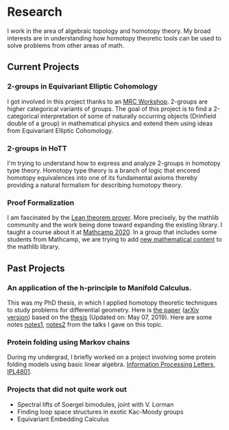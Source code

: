 # Research 

I work in the area of algebraic topology and homotopy theory. My broad
interests are in understanding how homotopy theoretic tools can be used
to solve problems from other areas of math. 

## Current Projects

### 2-groups in Equivariant Elliptic Cohomology

I got involved in this project thanks to an [MRC Workshop]. 2-groups are
higher categorical variants of groups. The goal of this project is to
find a 2-categorical interpretation of some of naturally occurring
objects (Drinfield double of a group) in mathematical physics and extend
them using ideas from Equivariant Elliptic Cohomology.

### 2-groups in HoTT

I\'m trying to understand how to express and analyze 2-groups in
homotopy type theory. Homotopy type theory is a branch of logic that
encored homotopy equivalences into one of its fundamental axioms thereby
providing a natural formalism for describing homotopy theory.

### Proof Formalization

I am fascinated by the [Lean theorem prover]. More precisely, by the
mathlib community and the work being done toward expanding the existing
library. I taught a course about it at [Mathcamp 2020]. In a group that
includes some students from Mathcamp, we are trying to add [new
mathematical content] to the mathlib library.

## Past Projects

### An application of the h-principle to Manifold Calculus.

This was my PhD thesis, in which I applied homotopy theoretic techniques
to study problems for differential geometry. Here is [the paper] ([arXiv
version]) based on the [thesis] [(Updated on: May 07, 2019)]{.small}.
Here are some notes [notes1], [notes2] from the talks I gave on this
topic.

### Protein folding using Markov chains

During my undergrad, I briefly worked on a project involving some
protein folding models using basic linear algebra.
[Information Processing Letters, IPL4801].

### Projects that did not quite work out

- Spectral lifts of Soergel bimodules, joint with V. Lorman
- Finding loop space structures in exotic Kac-Moody groups
- Equivariant Embedding Calculus

[the paper]: https://doi.org/10.1007/s40062-020-00255-3
[arXiv version]: https://arxiv.org/abs/1711.07670 
[thesis]: https://drive.google.com/file/d/1fHkImG-CTB2liHDIAo3YmzqBmN-Qibx6/view?usp=sharing
[notes1]: https://drive.google.com/file/d/1h8pHb-5HmM55_bwdzPYDB7cVHo4MHy-I/view?usp=sharing
[notes2]: https://drive.google.com/file/d/1D8TSRQFVUVjM3wQ74npbH2hibrHsDho_/view?usp=sharing
[Information Processing Letters, IPL4801]: https://drive.google.com/file/d/1xT6C4O_fMvpqoJCfnSq1ypeikM6XNMjw/view?usp=sharing
[MRC Workshop]: http://www.ams.org/programs/research-communities/2019MRC-Geometry
[Lean theorem prover]: https://leanprover-community.github.io/
[Mathcamp 2020]: https://apurvanakade.github.io/courses/lean_at_MC2020/
[new mathematical content]: https://github.com/apurvnakade/mc2020-projects

